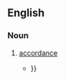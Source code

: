 ==English==

===Noun===
{{en-noun|?}}

# {{lb|en|obsolete|rare}} [[accordance]]
#* {{quote-book|author=William Paley|passage=This mention of alms and offerings certainly brings the narrative in the Acts nearer to an '''accordancy''' with the epistle {{...}} }}